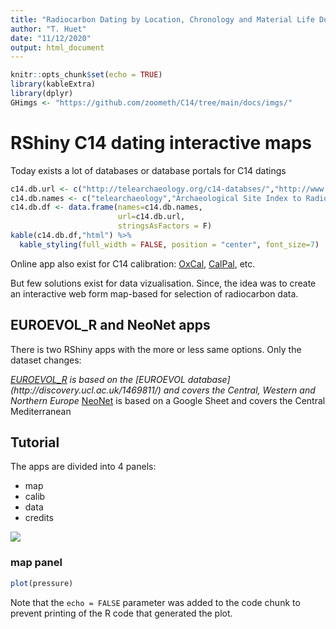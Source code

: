 ```yaml
---
title: "Radiocarbon Dating by Location, Chronology and Material Life Duration"
author: "T. Huet"
date: "11/12/2020"
output: html_document
---
```


```r
knitr::opts_chunk$set(echo = TRUE)
library(kableExtra)
library(dplyr)
GHimgs <- "https://github.com/zoometh/C14/tree/main/docs/imgs/"
```

# RShiny C14 dating interactive maps

Today exists a lot of databases or database portals for C14 datings

```r
c14.db.url <- c("http://telearchaeology.org/c14-databses/","http://www.britarch.ac.uk/info/c14.html","http://www.archeometrie.mom.fr/banadora/","http://discovery.ucl.ac.uk/1469811")
c14.db.names <- c("telearchaeology","Archaeological Site Index to Radiocarbon Dates from Great Britain and Ireland","BANADORA","EUROEVOL")
c14.db.df <- data.frame(names=c14.db.names,
                        url=c14.db.url,
                        stringsAsFactors = F)
kable(c14.db.df,"html") %>%
  kable_styling(full_width = FALSE, position = "center", font_size=7)
```

Online app also exist for C14 calibration: [OxCal](https://c14.arch.ox.ac.uk/oxcal/), [CalPal](http://www.calpal-online.de/), etc.

But few solutions exist for data vizualisation. Since, the idea was to create an interactive web form map-based for selection of radiocarbon data.

## EUROEVOL_R and NeoNet apps

There is two RShiny apps with the more or less same options. Only the dataset changes:

*[EUROEVOL_R](https://archaepigraph.shinyapps.io/EUROEVOL_R/) is based on the [EUROEVOL database] (http://discovery.ucl.ac.uk/1469811/) and covers the Central, Western and Northern Europe
*[NeoNet](https://neolithic.shinyapps.io/NeoNet/) is based on a Google Sheet and covers the Central Mediterranean


## Tutorial

The apps are divided into 4 panels:

* map
* calib
* data
* credits

![](D://Projet_FM//Epispat//schema.png)


### **map** panel

```r
plot(pressure)
```

Note that the `echo = FALSE` parameter was added to the code chunk to prevent printing of the R code that generated the plot.
